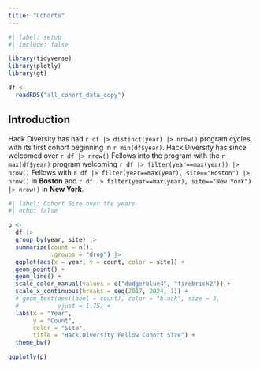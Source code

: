 ```yaml
---
title: "Cohorts"
---
```


```r
#| label: setup
#| include: false

library(tidyverse)
library(plotly)
library(gt)

df <- 
  readRDS("all_cohort_data_copy")
```


## Introduction

Hack.Diversity has had `r df |> distinct(year) |> nrow()` program cycles, with its first cohort beginning in `r min(df$year)`. Hack.Diversity has since welcomed over `r df |> nrow()` Fellows into the program with the `r max(df$year)` program welcoming `r df |> filter(year==max(year)) |> nrow()` Fellows with `r df |> filter(year==max(year), site=="Boston") |> nrow()` in **Boston** and `r df |> filter(year==max(year), site=="New York") |> nrow()` in **New York**.

```r
#| label: Cohort Size over the years
#| echo: false

p <- 
  df |> 
  group_by(year, site) |> 
  summarize(count = n(), 
            .groups = "drop") |> 
  ggplot(aes(x = year, y = count, color = site)) +
  geom_point() + 
  geom_line() + 
  scale_color_manual(values = c("dodgerblue4", "firebrick2")) + 
  scale_x_continuous(breaks = seq(2017, 2024, 1)) + 
  # geom_text(aes(label = count), color = "black", size = 3, 
  #           vjust = 1.75) + 
  labs(x = "Year", 
       y = "Count", 
       color = "Site", 
       title = "Hack.Diversity Fellow Cohort Size") +
  theme_bw()

ggplotly(p)


```


